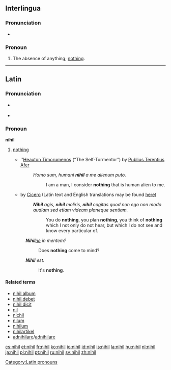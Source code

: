 ==Interlingua==

===Pronunciation===
* {{SAMPA|/"nihil/}}

===Pronoun===
{{infl|ia|pronoun}} 

# {{indefinite}} The absence of anything; [[nothing]].

----

==Latin==

===Pronunciation===
* {{a|Classical}} {{IPA|/ˈni.hil/|lang=la}}
* {{audio|la-cls-nihil.ogg|Audio (Classical)}}

===Pronoun===
'''nihil''' {{n}} {{indecl}}

# {{context|indefinite}} [[nothing]]
#* ''[[w:Heauton Timorumenos|Heauton Timorumenos]] (“The Self-Tormentor”) by [[w:Terence|Publius Terentius Afer]]
#*: ''Homo sum, humani '''nihil''' a me alienum puto.''
#*:: I am a man, I consider '''nothing''' that is human alien to me.
#*{{term|w:en:Catiline Orations|Catiline Orations}} by [[w:en:Cicero|Cicero]] (Latin text and English translations may be found [http://www.perseus.tufts.edu/hopper/text.jsp?doc=Perseus%3Atext%3A1999.02.0010%3Atext%3DCatil.%3Aspeech%3D1%3Asection%3D8 here])
#*: '''''Nihil''' agis, '''nihil''' moliris, '''nihil''' cogitas quod non ego non modo audiam sed etiam videam planeque sentiam.''
#*:: You do '''nothing''', you plan '''nothing''', you think of '''nothing''' which I not only do not hear, but which I do not see and know every particular of. 
#: '''''Nihil'''[[-ne|ne]] in mentem?'' 
#:: Does '''nothing''' come to mind?
#: '''''Nihil''' est.''
#:: It's '''nothing'''.

====Related terms====
* [[nihil album]]
* [[nihil debet]]
* [[nihil dicit]]
* [[nil]]
* [[nichil]]
* [[nilum]]
* [[nihilum]]
* [[nihilartikel]]
* [[adnihilare]]/[[adnihilare]]

[[Category:Latin pronouns]]

[[cs:nihil]]
[[et:nihil]]
[[fr:nihil]]
[[ko:nihil]]
[[io:nihil]]
[[id:nihil]]
[[is:nihil]]
[[la:nihil]]
[[hu:nihil]]
[[nl:nihil]]
[[ja:nihil]]
[[pl:nihil]]
[[pt:nihil]]
[[ru:nihil]]
[[sv:nihil]]
[[zh:nihil]]